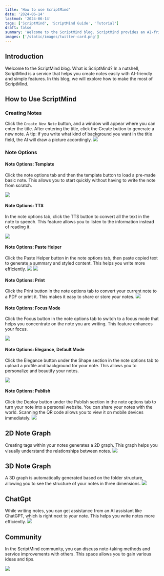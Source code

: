 ```yaml
---
title: 'How to use ScriptMind'
date: '2024-06-14'
lastmod: '2024-06-14'
tags: ['ScriptMind', 'ScriptMind Guide', 'Tutorial']
draft: false
summary: 'Welcome to the ScriptMind blog. ScriptMind provides an AI-friendly and simple note-taking service. This blog introduces you how to get the most out of ScriptMind.'
images: ['/static/images/twitter-card.png']
---
```


## Introduction

Welcome to the ScriptMind blog. What is ScriptMind? In a nutshell, ScriptMind is a service that helps you create notes easily with AI-friendly and simple features. In this blog, we will explore how to make the most of ScriptMind.

## How to Use ScriptMind

### Creating Notes

Click the `Create New Note` button, and a window will appear where you can enter the title. After entering the title, click the Create button to generate a new note. A tip: if you write what kind of background you want in the title field, the AI will draw a picture accordingly.
![](/static/gif/guide1.gif)

### Note Options

#### Note Options: Template

Click the note options tab and then the template button to load a pre-made basic note. This allows you to start quickly without having to write the note from scratch.

![](/static/gif/guide2.gif)

#### Note Options: TTS

In the note options tab, click the TTS button to convert all the text in the note to speech. This feature allows you to listen to the information instead of reading it.

![](/static/gif/guide3.gif)

#### Note Options: Paste Helper

Click the Paste Helper button in the note options tab, then paste copied text to generate a summary and styled content. This helps you write more efficiently.
![](/static/gif/guide4.gif)
![](/static/gif/guide5.gif)

#### Note Options: Print

Click the Print button in the note options tab to convert your current note to a PDF or print it. This makes it easy to share or store your notes.
![](/static/gif/guide6.gif)

#### Note Options: Focus Mode

Click the Focus button in the note options tab to switch to a focus mode that helps you concentrate on the note you are writing. This feature enhances your focus.

![](/static/gif/guide7.gif)

#### Note Options: Elegance, Default Mode

Click the Elegance button under the Shape section in the note options tab to upload a profile and background for your note. This allows you to personalize and beautify your notes.

![](/static/gif/guide8.gif)

#### Note Options: Publish

Click the Deploy button under the Publish section in the note options tab to turn your note into a personal website. You can share your notes with the world. Scanning the QR code allows you to view it on mobile devices immediately.
![](/static/gif/guide9.gif)

## 2D Note Graph

Creating tags within your notes generates a 2D graph. This graph helps you visually understand the relationships between notes.
![](/static/gif/guide10.gif)

## 3D Note Graph

A 3D graph is automatically generated based on the folder structure, allowing you to see the structure of your notes in three dimensions.
![](/static/gif/guide12.gif)

## ChatGpt

While writing notes, you can get assistance from an AI assistant like ChatGPT, which is right next to your note. This helps you write notes more efficiently.
![](/static/gif/guide11.gif)

## Community

In the ScriptMind community, you can discuss note-taking methods and service improvements with others. This space allows you to gain various ideas and tips.

![](/static/gif/guide13.gif)
